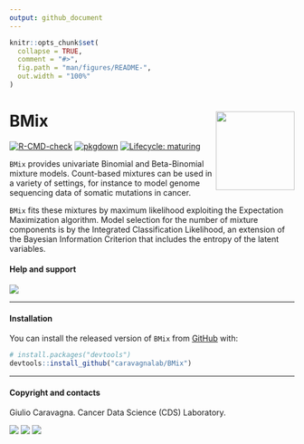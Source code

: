 ```yaml
---
output: github_document
---
```


```r
knitr::opts_chunk$set(
  collapse = TRUE,
  comment = "#>",
  fig.path = "man/figures/README-",
  out.width = "100%"
)
```

# BMix <img src='man/figures/logo.png' align="right" height="139" />

<!-- badges: start -->
[![R-CMD-check](https://github.com/caravagn/BMix/workflows/R-CMD-check/badge.svg)](https://github.com/caravagn/BMix/actions)
[![pkgdown](https://github.com/caravagnalab/BMix/actions/workflows/pkgdown.yaml/badge.svg)](https://github.com/caravagnalab/BMix/actions/workflows/pkgdown.yaml)
[![Lifecycle: maturing](https://img.shields.io/badge/lifecycle-stable-green.svg)](https://www.tidyverse.org/lifecycle/#stable)




<!-- badges: end -->

`BMix` provides univariate Binomial and Beta-Binomial mixture models. Count-based mixtures can be used in a variety of settings, for instance to model genome sequencing data of somatic mutations in cancer.

`BMix` fits these mixtures by maximum likelihood exploiting the Expectation Maximization algorithm. Model selection for the number of mixture components is by the Integrated Classification Likelihood, an extension of the Bayesian Information Criterion that includes the entropy of the latent variables.




#### Help and support

[![](https://img.shields.io/badge/GitHub%20Pages-https://caravagnalab.github.io/BMix/-yellow.svg)](https://caravagnalab.github.io/BMix)

-----

#### Installation

You can install the released version of `BMix` from
[GitHub](https://github.com/) with:

``` r
# install.packages("devtools")
devtools::install_github("caravagnalab/BMix")
```

-----

#### Copyright and contacts

Giulio Caravagna. Cancer Data Science (CDS) Laboratory.

[![](https://img.shields.io/badge/Email-gcaravagn@gmail.com-steelblue.svg)](mailto:gcaravagn@gmail.com)
[![](https://img.shields.io/badge/CDS%20Lab%20Github-caravagnalab-seagreen.svg)](https://github.com/caravagnalab)
[![](https://img.shields.io/badge/CDS%20Lab%20webpage-https://www.caravagnalab.org/-red.svg)](https://www.caravagnalab.org/)

